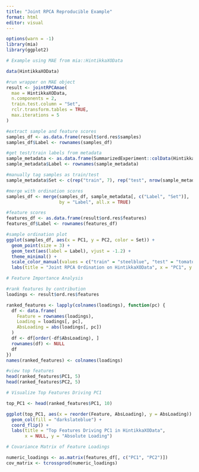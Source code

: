 ```yaml
---
title: "Joint RPCA Reproducible Example"
format: html
editor: visual
---
```


```r
options(warn = -1)
library(mia)
library(ggplot2)

# Example using MAE from mia::HintikkaXOData

data(HintikkaXOData)

#run wrapper on MAE object
result <- jointRPCAmae(
  mae = HintikkaXOData,
  n.components = 2,
  train.test.column = "Set",
  rclr.transform.tables = TRUE,
  max.iterations = 5
)

#extract sample and feature scores
samples_df <- as.data.frame(result$ord.res$samples)
samples_df$Label <- rownames(samples_df)

#get test/train labels from metadata
sample_metadata <- as.data.frame(SummarizedExperiment::colData(HintikkaXOData))
sample_metadata$Label <- rownames(sample_metadata)

#manually tag samples as train/test
sample_metadata$Set <- c(rep("train", 7), rep("test", nrow(sample_metadata) - 7))

#merge with ordination scores
samples_df <- merge(samples_df, sample_metadata[, c("Label", "Set")],
                    by = "Label", all.x = TRUE)

#feature scores
features_df <- as.data.frame(result$ord.res$features)
features_df$Label <- rownames(features_df)

#sample ordination plot
ggplot(samples_df, aes(x = PC1, y = PC2, color = Set)) +
  geom_point(size = 3) +
  geom_text(aes(label = Label), vjust = -1.2) +
  theme_minimal() +
  scale_color_manual(values = c("train" = "steelblue", "test" = "tomato")) +
  labs(title = "Joint RPCA Ordination on HintikkaXOData", x = "PC1", y = "PC2")

# Feature Importance Analysis

#rank features by contribution
loadings <- result$ord.res$features

ranked_features <- lapply(colnames(loadings), function(pc) {
  df <- data.frame(
    Feature = rownames(loadings),
    Loading = loadings[, pc],
    AbsLoading = abs(loadings[, pc])
  )
  df <- df[order(-df$AbsLoading), ]
  rownames(df) <- NULL
  df
})
names(ranked_features) <- colnames(loadings)

#view top features
head(ranked_features$PC1, 5)
head(ranked_features$PC2, 5)

# Visualize Top Features Driving PC1

top_PC1 <- head(ranked_features$PC1, 10)

ggplot(top_PC1, aes(x = reorder(Feature, AbsLoading), y = AbsLoading)) +
  geom_col(fill = "darkslateblue") +
  coord_flip() +
  labs(title = "Top Features Driving PC1 in HintikkaXOData",
       x = NULL, y = "Absolute Loading")

# Covariance Matrix of Feature Loadings

numeric_loadings <- as.matrix(features_df[, c("PC1", "PC2")])
cov_matrix <- tcrossprod(numeric_loadings)

```
